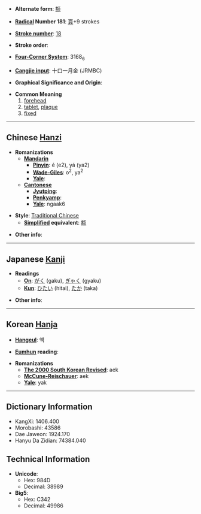 * '''Alternate form''': [[额]]

* '''[[Wiktionary:Chinese radical index| Radical]] Number 181''': [[Wiktionary:Chinese radical index 頁|頁]]+9 strokes

* '''[[Wiktionary:Chinese total strokes index|Stroke number]]''': [[Wiktionary:Chinese total strokes index 18|18]]

* '''Stroke order''': 

* '''[[Wiktionary:Chinese four corner index|Four-Corner System]]''': 3168<sub>6</sub>

* '''[[Wiktionary:Chinese Cangjie index|Cangjie input]]''': 十口一月金 (JRMBC)

* '''Graphical Significance and Origin''': 

* '''Common Meaning'''
*#[[forehead]]
*# [[tablet]], [[plaque]]
*# [[fixed]]

----

== Chinese [[Hanzi]] ==

* '''Romanizations'''
** '''[[Mandarin]]'''
*** '''[[Pinyin]]''': é (e2), yá (ya2)
*** '''[[Wade-Giles]]''': o<sup>2</sup>, ya<sup>2</sup>
*** '''[[Yale]]''': 
** '''[[Cantonese]]'''
*** '''[[Jyutping]]''':
*** '''[[Penkyamp]]''': 
*** '''[[Yale]]''': ngaak6

* '''Style''': [[Traditional Chinese]] 
** '''[[Simplified Chinese|Simplified]] equivalent''': [[额]]

* '''Other info''': 

----

== Japanese [[Kanji]] ==

* '''Readings'''
** '''[[On]]''': [[がく]] (gaku), [[ぎゃく]] (gyaku)
** '''[[Kun]]''': [[ひたい]] (hitai), [[たか]] (taka)

* '''Other info''':  

----

== Korean [[Hanja]] ==

* '''[[Hangeul]]''': 액

* '''[[Eumhun]] reading''': 

* '''Romanizations'''
** '''[[The 2000 South Korean Revised Romanization|The 2000 South Korean Revised]]''': aek
** '''[[McCune-Reischauer]]''': aek
** '''[[Yale]]''': yak

----

== Dictionary Information ==

* KangXi: 1406.400
* Morobashi: 43586
* Dae Jaweon: 1924.170
* Hanyu Da Zidian: 74384.040

== Technical Information ==

* '''Unicode''':
** Hex: 984D
** Decimal: 38989
* '''Big5''':
** Hex: C342
** Decimal: 49986